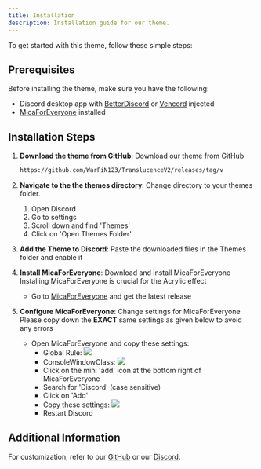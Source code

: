 ```yaml
---
title: Installation
description: Installation guide for our theme.
---
```


To get started with this theme, follow these simple steps:

## Prerequisites
Before installing the theme, make sure you have the following:

- Discord desktop app with [BetterDiscord](https://betterdiscord.app/) or [Vencord](https://vencord.dev) injected
- [MicaForEveryone](https://github.com/MicaForEveryone/MicaForEveryone/releases) installed

## Installation Steps

1. **Download the theme from GitHub**: Download our theme from GitHub

   ```bash
   https://github.com/WarFiN123/TranslucenceV2/releases/tag/v
   ```

2. **Navigate to the the themes directory**: Change directory to your themes folder.

   1. Open Discord
   2. Go to settings
   3. Scroll down and find 'Themes'
   4. Click on 'Open Themes Folder'

3. **Add the Theme to Discord**: Paste the downloaded files in the Themes folder and enable it

4. **Install MicaForEveryone**: Download and install MicaForEveryone
   <Note title="Important" type="danger">
   Installing MicaForEveryone is crucial for the Acrylic effect
   </Note>

   - Go to [MicaForEveryone](https://github.com/MicaForEveryone/MicaForEveryone/releases) and get the latest release

5. **Configure MicaForEveryone**: Change settings for MicaForEveryone
   <Note title="Important" type="danger">
    Please copy down the **EXACT** same settings as given below to avoid any errors
   </Note>

   - Open MicaForEveryone and copy these settings:
      - Global Rule:
         <img src="https://raw.githubusercontent.com/WarFiN123/docs-translucencev2/15aa3dd92c86deb103396dd927f42f2bd34ff33d/contents/docs/getting-started/globalRule.png?token=GHSAT0AAAAAACUQR4VMXDTVFCDEDRVZWGMCZVWBOBQ"></img>
      - ConsoleWindowClass:
         <img src="https://raw.githubusercontent.com/WarFiN123/docs-translucencev2/15aa3dd92c86deb103396dd927f42f2bd34ff33d/contents/docs/getting-started/consoleWindowClass.png?token=GHSAT0AAAAAACUQR4VNKKZ7CCJW6U3FRQXSZVWBNOQ"></img>
      - Click on the mini 'add' icon at the bottom right of MicaForEveryone
      - Search for 'Discord' (case sensitive)
      - Click on 'Add'
      - Copy these settings:
         <img src="https://raw.githubusercontent.com/WarFiN123/docs-translucencev2/15aa3dd92c86deb103396dd927f42f2bd34ff33d/contents/docs/getting-started/discord.png?token=GHSAT0AAAAAACUQR4VMLXJ5HUISUFMSUMJMZVWBK2Q"></img>
      - Restart Discord
   

## Additional Information

For customization, refer to our [GitHub](https://github.com/WarFiN123/TranslucenceV2) or our [Discord](https://discord.com/invite/t6CKrYvQuE).